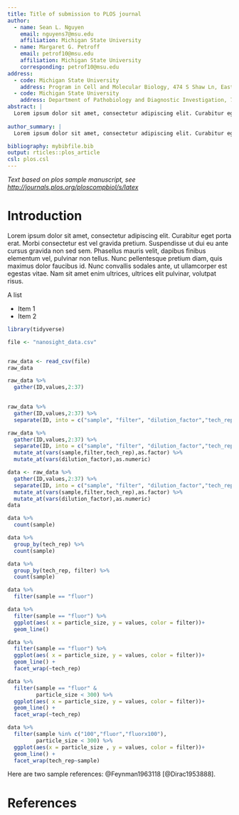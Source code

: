 ```yaml
---
title: Title of submission to PLOS journal
author:
  - name: Sean L. Nguyen
    email: nguyens7@msu.edu
    affiliation: Michigan State University
  - name: Margaret G. Petroff
    email: petrof10@msu.edu
    affiliation: Michigan State University
    corresponding: petrof10@msu.edu
address:
  - code: Michigan State University
    address: Program in Cell and Molecular Biology, 474 S Shaw Ln, East lansing, MI, 48824
  - code: Michigan State University
    address: Department of Pathobiology and Diagnostic Investigation, 784 Wilson Rd, East Lansing, MI, 48824
abstract: |
  Lorem ipsum dolor sit amet, consectetur adipiscing elit. Curabitur eget porta erat. Morbi consectetur est vel gravida pretium. Suspendisse ut dui eu ante cursus gravida non sed sem. Nullam sapien tellus, commodo id velit id, eleifend volutpat quam. Phasellus mauris velit, dapibus finibus elementum vel, pulvinar non tellus. Nunc pellentesque pretium diam, quis maximus dolor faucibus id. Nunc convallis sodales ante, ut ullamcorper est egestas vitae. Nam sit amet enim ultrices, ultrices elit pulvinar, volutpat risus.
  
author_summary: |
  Lorem ipsum dolor sit amet, consectetur adipiscing elit. Curabitur eget porta erat. Morbi consectetur est vel gravida pretium. Suspendisse ut dui eu ante cursus gravida non sed sem. Nullam sapien tellus, commodo id velit id, eleifend volutpat quam. Phasellus mauris velit, dapibus finibus elementum vel, pulvinar non tellus. Nunc pellentesque pretium diam, quis maximus dolor faucibus id. Nunc convallis sodales ante, ut ullamcorper est egestas vitae. Nam sit amet enim ultrices, ultrices elit pulvinar, volutpat risus.

bibliography: mybibfile.bib
output: rticles::plos_article
csl: plos.csl
---
```


_Text based on plos sample manuscript, see [http://journals.plos.org/ploscompbiol/s/latex](http://journals.plos.org/ploscompbiol/s/latex)_

# Introduction

Lorem ipsum dolor sit amet, consectetur adipiscing elit. Curabitur eget porta erat. Morbi consectetur est vel gravida pretium. Suspendisse ut dui eu ante cursus gravida non sed sem. Phasellus mauris velit, dapibus finibus elementum vel, pulvinar non tellus. Nunc pellentesque pretium diam, quis maximus dolor faucibus id. Nunc convallis sodales ante, ut ullamcorper est egestas vitae. Nam sit amet enim ultrices, ultrices elit pulvinar, volutpat risus.

A list

- Item 1
- Item 2

```r
library(tidyverse)

file <- "nanosight_data.csv"


raw_data <- read_csv(file)
raw_data
```

```r
raw_data %>% 
  gather(ID,values,2:37)
  
```

```r
raw_data %>% 
  gather(ID,values,2:37) %>% 
  separate(ID, into = c("sample", "filter", "dilution_factor","tech_rep"), sep = "_")
```

```r
raw_data %>% 
  gather(ID,values,2:37) %>% 
  separate(ID, into = c("sample", "filter", "dilution_factor","tech_rep"), sep = "_") %>% 
  mutate_at(vars(sample,filter,tech_rep),as.factor) %>% 
  mutate_at(vars(dilution_factor),as.numeric)
```

```r
data <- raw_data %>% 
  gather(ID,values,2:37) %>% 
  separate(ID, into = c("sample", "filter", "dilution_factor","tech_rep"), sep = "_") %>% 
  mutate_at(vars(sample,filter,tech_rep),as.factor) %>% 
  mutate_at(vars(dilution_factor),as.numeric)
data
```

```r
data %>%
  count(sample)
```

```r
data %>%
  group_by(tech_rep) %>% 
  count(sample)
```

```r
data %>%
  group_by(tech_rep, filter) %>% 
  count(sample)
```

```r
data %>%
  filter(sample == "fluor")
```

```r
data %>%
  filter(sample == "fluor") %>% 
  ggplot(aes( x = particle_size, y = values, color = filter))+
  geom_line()
```

```r
data %>%
  filter(sample == "fluor") %>% 
  ggplot(aes( x = particle_size, y = values, color = filter))+
  geom_line() +
  facet_wrap(~tech_rep)
```

```r
data %>%
  filter(sample == "fluor" &
         particle_size < 300) %>% 
  ggplot(aes( x = particle_size, y = values, color = filter))+
  geom_line() +
  facet_wrap(~tech_rep)
```

```r
data %>% 
  filter(sample %in% c("100","fluor","fluorx100"),
         particle_size < 300) %>% 
  ggplot(aes(x = particle_size , y = values, color = filter))+
  geom_line() +
  facet_wrap(tech_rep~sample)
```


Here are two sample references: @Feynman1963118 [@Dirac1953888].

# References {#references .unnumbered}
